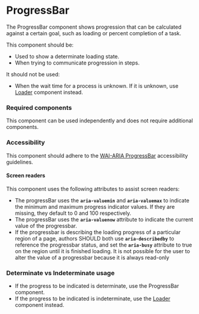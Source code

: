 
<Meta title="Experimental/ProgressBar/ProgressBar" />

# ProgressBar

The ProgressBar component shows progression that can be calculated against a certain goal, such as loading or percent completion of a task.

This component should be:
- Used to show a determinate loading state.
- When trying to communicate progression in steps.

It should not be used: 
- When the wait time for a process is unknown. If it is unknown, use [Loader](./?path=/story/components-loader--default) component instead.

### Required components

This component can be used independently and does not require additional components.

### Accessibility

This component should adhere to the [WAI-ARIA ProgressBar](https://w3c.github.io/aria/#progressbar) accessibility guidelines.

#### Screen readers

This component uses the following attributes to assist screen readers:

- The progressBar uses the **`aria-valuemin`** and **`aria-valuemax`** to indicate the minimum and maximum progress indicator values. If they are missing, they default to 0 and 100 respectively. 
- The progressBar uses the **`aria-valuenow`** attribute to indicate the current value of the progressbar.
- If the progressbar is describing the loading progress of a particular region of a page, authors SHOULD both use **`aria-describedby`** to reference the progressbar status, and set the **`aria-busy`** attribute to true on the region until it is finished loading. It is not possible for the user to alter the value of a progressbar because it is always read-only

### Determinate vs Indeterminate usage

- If the progress to be indicated is determinate, use the ProgressBar component.
- If the progress to be indicated is indeterminate, use the [Loader](./?path=/story/components-loader--default) component instead.